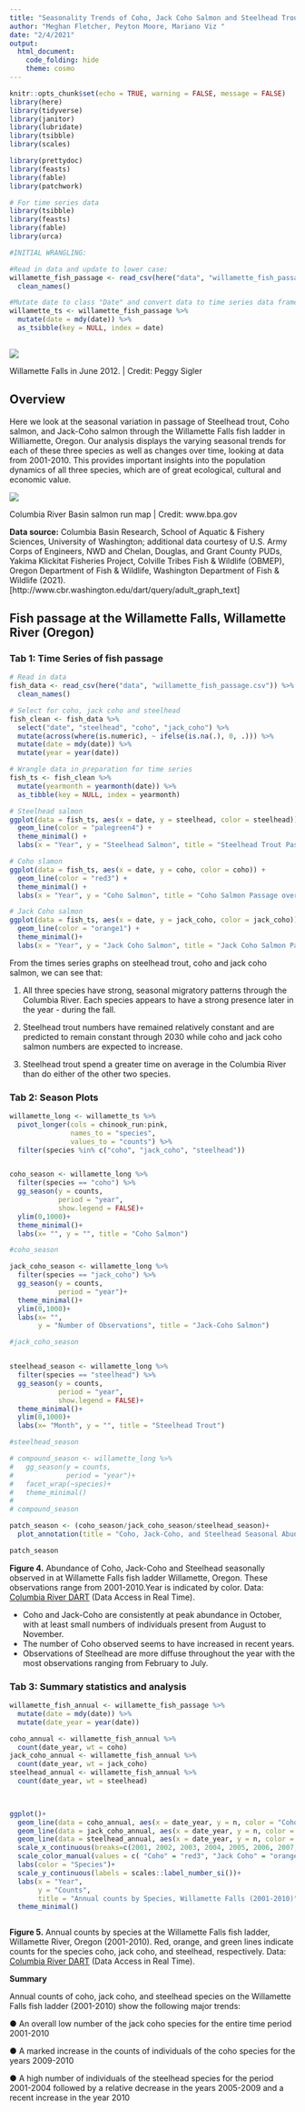 ```yaml
---
title: "Seasonality Trends of Coho, Jack Coho Salmon and Steelhead Trout in the Columbia River Basin from 2000 to 2010"
author: "Meghan Fletcher, Peyton Moore, Mariano Viz "
date: "2/4/2021"
output: 
  html_document:
    code_folding: hide
    theme: cosmo
---
```



```r
knitr::opts_chunk$set(echo = TRUE, warning = FALSE, message = FALSE)
library(here)
library(tidyverse)
library(janitor)
library(lubridate)
library(tsibble)
library(scales)

library(prettydoc)
library(feasts)
library(fable)
library(patchwork)

# For time series data
library(tsibble)
library(feasts)
library(fable)
library(urca)

```


```r
#INITIAL WRANGLING:

#Read in data and update to lower case:
willamette_fish_passage <- read_csv(here("data", "willamette_fish_passage.csv"))%>% 
  clean_names()

#Mutate date to class "Date" and convert data to time series data frame (tsibble):
willamette_ts <- willamette_fish_passage %>% 
  mutate(date = mdy(date)) %>%
  as_tsibble(key = NULL, index = date)
  


```

![](https://higherlogicdownload.s3.amazonaws.com/SAVINGPLACES/UploadedImages/23769d2e-1cf3-4995-b107-58280aeb6b76/Willamette_Falls_Locks/2012_6_20_Willamette_Falls_looking_east___Photo_by_Peggy_Sigler_.jpg)

Willamette Falls in June 2012. | Credit: Peggy Sigler




## Overview

Here we look at the seasonal variation in passage of Steelhead trout, Coho salmon, and Jack-Coho salmon through the Willamette Falls fish ladder in Williamette, Oregon. Our analysis displays the varying seasonal trends for each of these three species as well as changes over time, looking at data from 2001-2010. This provides important insights into the population dynamics of all three species, which are of great ecological, cultural and economic value. 

![](https://www.bpa.gov/efw/image/map-where-we-work.jpg)

Columbia River Basin salmon run map | Credit: www.bpa.gov


**Data source:** Columbia Basin Research, School of Aquatic & Fishery Sciences, University of Washington; additional data courtesy of U.S. Army Corps of Engineers, NWD and Chelan, Douglas, and Grant County PUDs, Yakima Klickitat Fisheries Project, Colville Tribes Fish & Wildlife (OBMEP), Oregon Department of Fish & Wildlife, Washington Department of Fish & Wildlife (2021). [http://www.cbr.washington.edu/dart/query/adult_graph_text]



## Fish passage at the Willamette Falls, Willamette River (Oregon) {.tabset}


### Tab 1: Time Series of fish passage

```r
# Read in data
fish_data <- read_csv(here("data", "willamette_fish_passage.csv")) %>% 
  clean_names()

# Select for coho, jack coho and steelhead
fish_clean <- fish_data %>% 
  select("date", "steelhead", "coho", "jack_coho") %>% 
  mutate(across(where(is.numeric), ~ ifelse(is.na(.), 0, .))) %>% 
  mutate(date = mdy(date)) %>% 
  mutate(year = year(date))
```

```r
# Wrangle data in preparation for time series
fish_ts <- fish_clean %>% 
  mutate(yearmonth = yearmonth(date)) %>% 
  as_tibble(key = NULL, index = yearmonth) 
```

```r
# Steelhead salmon
ggplot(data = fish_ts, aes(x = date, y = steelhead, color = steelhead)) +
  geom_line(color = "palegreen4") +
  theme_minimal() +
  labs(x = "Year", y = "Steelhead Salmon", title = "Steelhead Trout Passage over Time")
```

```r
# Coho slamon
ggplot(data = fish_ts, aes(x = date, y = coho, color = coho)) +
  geom_line(color = "red3") +
  theme_minimal() +
  labs(x = "Year", y = "Coho Salmon", title = "Coho Salmon Passage over Time")
```

```r
# Jack Coho salmon
ggplot(data = fish_ts, aes(x = date, y = jack_coho, color = jack_coho)) +
  geom_line(color = "orange1") +
  theme_minimal()+
  labs(x = "Year", y = "Jack Coho Salmon", title = "Jack Coho Salmon Passage over Time")
```
From the times series graphs on steelhead trout, coho and jack coho salmon, we can see that:

1. All three species have strong, seasonal migratory patterns through the Columbia River. Each species appears to have a strong presence later in the year - during the fall.

2. Steelhead trout numbers have remained relatively constant and are predicted to remain constant through 2030 while coho and jack coho salmon numbers are expected to increase.

3. Steelhead trout spend a greater time on average in the Columbia River than do either of the other two species. 

### Tab 2: Season Plots 


```r
willamette_long <- willamette_ts %>% 
  pivot_longer(cols = chinook_run:pink, 
               names_to = "species", 
               values_to = "counts") %>% 
  filter(species %in% c("coho", "jack_coho", "steelhead"))


coho_season <- willamette_long %>% 
  filter(species == "coho") %>% 
  gg_season(y = counts, 
            period = "year", 
            show.legend = FALSE)+
  ylim(0,1000)+
  theme_minimal()+
  labs(x= "", y = "", title = "Coho Salmon")

#coho_season

jack_coho_season <- willamette_long %>% 
  filter(species == "jack_coho") %>% 
  gg_season(y = counts, 
            period = "year")+
  theme_minimal()+
  ylim(0,1000)+
  labs(x= "", 
       y = "Number of Observations", title = "Jack-Coho Salmon")

#jack_coho_season


steelhead_season <- willamette_long %>% 
  filter(species == "steelhead") %>% 
  gg_season(y = counts, 
            period = "year", 
            show.legend = FALSE)+
  theme_minimal()+
  ylim(0,1000)+
  labs(x= "Month", y = "", title = "Steelhead Trout") 

#steelhead_season

# compound_season <- willamette_long %>% 
#   gg_season(y = counts, 
#             period = "year")+
#   facet_wrap(~species)+
#   theme_minimal()
# 
# compound_season

patch_season <- (coho_season/jack_coho_season/steelhead_season)+
  plot_annotation(title = "Coho, Jack-Coho, and Steelhead Seasonal Abundance in Willamette Falls \nfrom 2001-2010")

patch_season
```
**Figure 4.** Abundance of Coho, Jack-Coho and Steelhead seasonally observed in at Willamette Falls fish ladder Willamette, Oregon. These observations range from 2001-2010.Year is indicated by color. Data: [Columbia River DART](http://www.cbr.washington.edu/dart/query/adult_graph_text) (Data Access in Real Time).

- Coho and Jack-Coho are consistently at peak abundance in October, with at least small numbers of individuals present from August to November. 
- The number of Coho observed seems to have increased in recent years. 
- Observations of Steelhead are more diffuse throughout the year with the most observations ranging from February to July.


### Tab 3: Summary statistics and analysis

```r
willamette_fish_annual <- willamette_fish_passage %>%
  mutate(date = mdy(date)) %>%
  mutate(date_year = year(date)) 

coho_annual <- willamette_fish_annual %>%
  count(date_year, wt = coho)
jack_coho_annual <- willamette_fish_annual %>%
  count(date_year, wt = jack_coho)
steelhead_annual <- willamette_fish_annual %>%
  count(date_year, wt = steelhead)

 

ggplot()+ 
  geom_line(data = coho_annual, aes(x = date_year, y = n, color = "Coho"), size = 0.7) +
  geom_line(data = jack_coho_annual, aes(x = date_year, y = n, color = "Jack Coho"), size = 0.7) +
  geom_line(data = steelhead_annual, aes(x = date_year, y = n, color = "Steelhead"), size = 0.7) +
  scale_x_continuous(breaks=c(2001, 2002, 2003, 2004, 2005, 2006, 2007, 2008, 2009, 2010), limits = c(2001,2010)) + 
  scale_color_manual(values = c( "Coho" = "red3", "Jack Coho" = "orange1", "Steelhead" = "palegreen4"))+
  labs(color = "Species")+
  scale_y_continuous(labels = scales::label_number_si())+
  labs(x = "Year",
       y = "Counts",
       title = "Annual counts by Species, Willamette Falls (2001-2010)") +
  theme_minimal()



```

**Figure 5.** Annual counts by species at the Willamette Falls fish ladder, Willamette
River, Oregon (2001-2010). Red, orange, and green lines indicate counts for the species coho, jack coho, and steelhead, respectively. Data: [Columbia River DART](http://www.cbr.washington.edu/dart/query/adult_graph_text) (Data Access in Real Time).




**Summary**

Annual counts of coho, jack coho, and steelhead species on the Willamette Falls fish ladder (2001-2010) show the following major trends:  

● An overall low number of the jack coho species for the entire time period 2001-2010 

● A marked increase in the counts of individuals of the coho species for the years 2009-2010

● A high number of individuals of the steelhead species for the period 2001-2004 followed by a relative decrease in the years 2005-2009 and a recent increase in the year 2010



